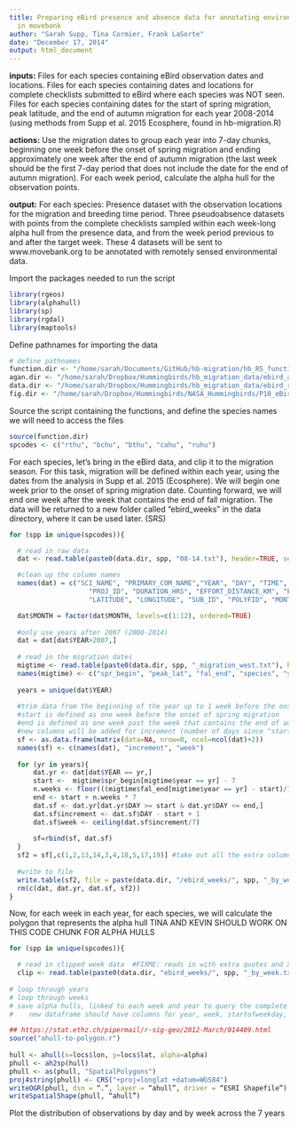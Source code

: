 ```yaml
---
title: Preparing eBird presence and absence data for annotating environmental data
  in movebank
author: "Sarah Supp, Tina Cormier, Frank LaSorte"
date: "December 17, 2014"
output: html_document
---
```

**inputs:** Files for each species containing eBird observation dates and locations. Files for each species containing dates and locations for complete checklists submitted to eBird where each species was NOT seen. Files for each species containing dates for the start of spring migration, peak latitude, and the end of autumn migration for each year 2008-2014 (using methods from Supp et al. 2015 Ecosphere, found in hb-migration.R)

**actions:** Use the migration dates to group each year into 7-day chunks, beginning one week before the onset of spring migration and ending approximately one week after the end of autumn migration (the last week should be the first 7-day period that does not include the date for the end of autumn migration). For each week period, calculate the alpha hull for the observation points. 

**output:** For each species: Presence dataset with the observation locations for the migration and breeding time period. Three pseudoabsence datasets with points from the complete checklists sampled within each week-long alpha hull from the presence data, and from the week period previous to and after the target week. These 4 datasets will be sent to www.movebank.org to be annotated with remotely sensed environmental data. 

Import the packages needed to run the script
```r
library(rgeos)
library(alphahull)
library(sp)
library(rgdal)
library(maptools)
```

Define pathnames for importing the data
```r
# define pathnames
function.dir <- "/home/sarah/Documents/GitHub/hb-migration/hb_RS_functions.R"
agan.dir <- "/home/sarah/Dropbox/Hummingbirds/hb_migration_data/ebird_annotated_fil/"
data.dir <- "/home/sarah/Dropbox/Hummingbirds/hb_migration_data/ebird_raw/eBird_checklists_2008-2014/aggregate_by_species/"
fig.dir <- "/home/sarah/Dropbox/Hummingbirds/NASA_Hummingbirds/P10_eBird_Migration_multiple topics/2-Mechanisms/figures/"
```

Source the script containing the functions, and define the species names we will need to access the files
```r
source(function.dir)
spcodes <- c("rthu", "bchu", "bthu", "cahu", "ruhu")
```

For each species, let's bring in the eBird data, and clip it to the migration season. For this task, migration will be defined within each year, using the dates from the analysis in Supp et al. 2015 (Ecosphere). We will begin one week prior to the onset of spring migration date. Counting forward, we will end one week after the week that contains the end of fall migration. The data will be returned to a new folder called "ebird_weeks" in the data directory, where it can be used later. (SRS)
```r
for (spp in unique(spcodes)){

  # read in raw data
  dat <- read.table(paste0(data.dir, spp, "08-14.txt"), header=TRUE, sep=",", quote="", fill=TRUE, as.is=TRUE, comment.char="")

  #clean up the column names
  names(dat) = c("SCI_NAME", "PRIMARY_COM_NAME","YEAR", "DAY", "TIME", "GROUP_ID", "PROTOCOL_ID",
                    "PROJ_ID", "DURATION_HRS", "EFFORT_DISTANCE_KM", "EFFORT_AREA_HA", "NUM_OBSERVERS",
                    "LATITUDE", "LONGITUDE", "SUB_ID", "POLYFID", "MONTH")

  dat$MONTH = factor(dat$MONTH, levels=c(1:12), ordered=TRUE)
  
  #only use years after 2007 (2008-2014)
  dat = dat[dat$YEAR>2007,]
  
  # read in the migration dates
  migtime <- read.table(paste0(data.dir, spp, "_migration_west.txt"), header=T, sep=" ")
  names(migtime) <- c("spr_begin", "peak_lat", "fal_end", "species", "year")
  
  years = unique(dat$YEAR)
  
  #trim data from the beginning of the year up to 1 week before the onset of spring migration and at least 1 full week past the end of autumn migration
  #start is defined as one week before the onset of spring migration
  #end is defined as one week past the week that contains the end of autumn migration
  #new columns will be added for increment (number of days since "start") and week (weeks since "start")
  sf <- as.data.frame(matrix(data=NA, nrow=0, ncol=ncol(dat)+2))
  names(sf) <- c(names(dat), "increment", "week")
  
  for (yr in years){
      dat.yr <- dat[dat$YEAR == yr,]
      start <-  migtime$spr_begin[migtime$year == yr] - 7
      n.weeks <- floor(((migtime$fal_end[migtime$year == yr] - start)/7) + 2)
      end <- start + n.weeks * 7
      dat.sf <- dat.yr[dat.yr$DAY >= start & dat.yr$DAY <= end,]
      dat.sf$increment <- dat.sf$DAY - start + 1
      dat.sf$week <- ceiling(dat.sf$increment/7)
      
      sf=rbind(sf, dat.sf)
  }
  sf2 = sf[,c(1,2,13,14,3,4,18,5,17,19)] #take out all the extra columns that we don't really need here
  
  #write to file
  write.table(sf2, file = paste(data.dir, "/ebird_weeks/", spp, "_by_week.txt", sep=""), sep=",", row.names=FALSE, append=FALSE)
  rm(c(dat, dat.yr, dat.sf, sf2)) 
}  
```

Now, for each week in each year, for each species, we will calculate the polygon that represents the alpha hull
TINA AND KEVIN SHOULD WORK ON THIS CODE CHUNK FOR ALPHA HULLS 
```r
for (spp in unique(spcodes)){

  # read in clipped week data  #FIXME: reads in with extra quotes and X. in colname
  clip <- read.table(paste0(data.dir, "ebird_weeks/", spp, "_by_week.txt"), header=TRUE, sep=",", quote="", fill=TRUE, as.is=TRUE, comment.char="")
  
# loop through years
# loop through weeks
# save alpha hulls, linked to each week and year to query the complete checklist.
#    new dataframe should have columns for year, week, startofweekday, alphahull polygon coords.

## https://stat.ethz.ch/pipermail/r-sig-geo/2012-March/014409.html
source("ahull-to-polygon.r")
 
hull <- ahull(x=locs$lon, y=locs$lat, alpha=alpha)
phull <- ah2sp(hull)
phull <- as(phull, "SpatialPolygons")
proj4string(phull) <- CRS("+proj=longlat +datum=WGS84")
writeOGR(phull, dsn = “.”, layer = “ahull”, driver = “ESRI Shapefile”)
writeSpatialShape(phull, “ahull”)

```

Plot the distribution of observations by day and by week across the 7 years
```r
```


